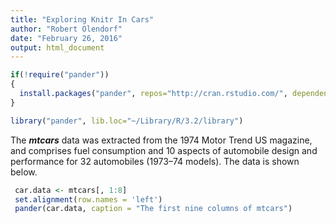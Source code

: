 ```yaml
---
title: "Exploring Knitr In Cars"
author: "Robert Olendorf"
date: "February 26, 2016"
output: html_document
---
```


```r
if(!require("pander"))
{
  install.packages("pander", repos="http://cran.rstudio.com/", dependencies = TRUE)
}

library("pander", lib.loc="~/Library/R/3.2/library")

```

The **_mtcars_** data was extracted from the 1974 Motor Trend US magazine, and comprises fuel consumption and 10 aspects of automobile design and performance for 32 automobiles (1973–74 models). The data is shown below. 

```r
 car.data <- mtcars[, 1:8]
 set.alignment(row.names = 'left')
 pander(car.data, caption = "The first nine columns of mtcars")
```



